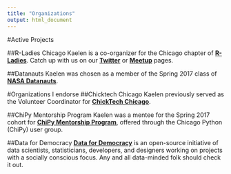 ```yaml
---
title: "Organizations"
output: html_document
---
```


#Active Projects

##R-Ladies Chicago
Kaelen is a co-organizer for the Chicago chapter of [**R-Ladies**](https://rladies.org/). Catch up with us on our [**Twitter**](https://twitter.com/RLadiesChicago) or [**Meetup**](https://www.meetup.com/rladies-chicago) pages. <br>

##Datanauts
Kaelen was chosen as a member of the Spring 2017 class of [**NASA Datanauts**](https://open.nasa.gov/explore/datanauts/). <br>


#Organizations I endorse
##Chicktech Chicago
Kaelen previously served as the Volunteer Coordinator for [**ChickTech Chicago**](https://chicago.chicktech.org/). <br>

##ChiPy Mentorship Program
Kaelen was a mentee for the Spring 2017 cohort for [**ChiPy Mentorship Program**](https://chipymentor.org/), offered through the Chicago Python (ChiPy) user group. <br>

##Data for Democracy
[**Data for Democracy**](https://medium.com/data-for-democracy) is an open-source initiative of data scientists, statisticians, developers, and designers working on projects with a socially conscious focus. Any and all data-minded folk should check it out.
